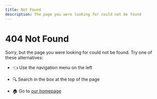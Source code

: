 ```yaml
---
title: Not Found
description: The page you were looking for could not be found
---
```



404 Not Found
================================
Sorry, but the page you were looking for could not be found. Try one of these alternatives:

<div class={styles.recommendations}>

* 👈 Use the navigation menu on the left

* 🔍 Search in the box at the top of the page

* 🏠 Go to [our homepage](index.mdx)

</div>
